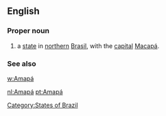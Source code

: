==English==

===Proper noun===
{{en-proper noun}}

# a [[state]] in [[northern]] [[Brasil]], with the [[capital]] [[Macapá]].

===See also===
[[w:Amapá]]

[[Category:States of Brazil]]

[[nl:Amapá]]
[[pt:Amapá]]